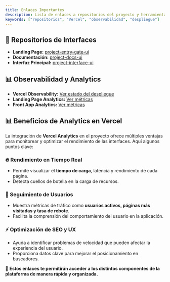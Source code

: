 ```yaml
---
title: Enlaces Importantes
description: Lista de enlaces a repositorios del proyecto y herramientas de observabilidad.
keywords: ["repositorios", "Vercel", "observabilidad", "despliegue"]
---
```


## 📂 Repositorios de Interfaces

- **Landing Page:** [project-entry-gate-ui](https://github.com/jetafoluinsighttool/project-entry-gate-ui)
- **Documentación:** [project-docs-ui](https://github.com/jetafoluinsighttool/project-docs-ui)
- **Interfaz Principal:** [project-interface-ui](https://github.com/jetafoluinsighttool/project-interface-ui)

## 📊 Observabilidad y Analytics

- **Vercel Observability:** [Ver estado del despliegue](https://vercel.com/jet-afolu-insight-tool/~/observability)
- **Landing Page Analytics:** [Ver métricas](https://vercel.com/jet-afolu-insight-tool/landing-page-sei/analytics)
- **Front App Analytics:** [Ver métricas](https://vercel.com/jet-afolu-insight-tool/front-app/analytics)

## 📊 Beneficios de Analytics en Vercel

La integración de **Vercel Analytics** en el proyecto ofrece múltiples ventajas para monitorear y optimizar el rendimiento de las interfaces. Aquí algunos puntos clave:

### 🔥 Rendimiento en Tiempo Real

- Permite visualizar el **tiempo de carga**, latencia y rendimiento de cada página.
- Detecta cuellos de botella en la carga de recursos.

### 🎯 Seguimiento de Usuarios

- Muestra métricas de tráfico como **usuarios activos, páginas más visitadas y tasa de rebote**.
- Facilita la comprensión del comportamiento del usuario en la aplicación.

### ⚡ Optimización de SEO y UX

- Ayuda a identificar problemas de velocidad que pueden afectar la experiencia del usuario.
- Proporciona datos clave para mejorar el posicionamiento en buscadores.

📌 **Estos enlaces te permitirán acceder a los distintos componentes de la plataforma de manera rápida y organizada.**
